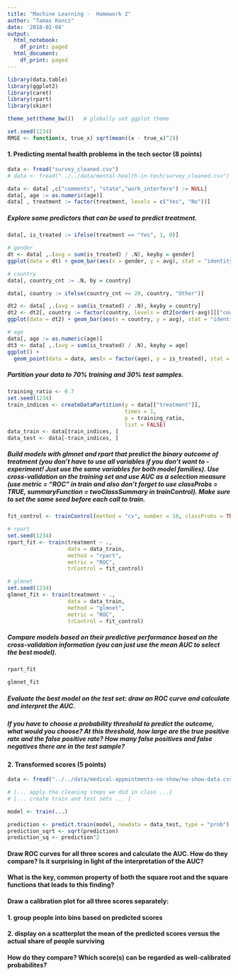 ```yaml
---
title: "Machine Learning -  Homework 2"
author: "Tamas Koncz"
date: '2018-02-04'
output:
  html_notebook:
    df_print: paged
  html_document:
    df_print: paged
---
```


```r
library(data.table)
library(ggplot2)
library(caret)
library(rpart)
library(skimr)

theme_set(theme_bw())   # globally set ggplot theme

set.seed(1234)
RMSE <- function(x, true_x) sqrt(mean((x - true_x)^2))
```

#### 1. Predicting mental health problems in the tech sector (8 points)

```r
data <- fread("survey_cleaned.csv")
# data <- fread("../../data/mental-health-in-tech/survey_cleaned.csv")

data <- data[ ,c("comments", "state","work_interfere") := NULL]
data[, age := as.numeric(age)]
data[ , treatment := factor(treatment, levels = c("Yes", "No"))]
```

##### Explore some predictors that can be used to predict treatment.

```r
data[, is_treated := ifelse(treatment == "Yes", 1, 0)]

# gender
dt <- data[ ,.(avg = sum(is_treated) / .N), keyby = gender]
ggplot(data = dt) + geom_bar(aes(x = gender, y = avg), stat = "identity")

# country
data[, country_cnt := .N, by = country]

data[, country := ifelse(country_cnt >= 20, country, "Other")]

dt2 <- data[ ,.(avg = sum(is_treated) / .N), keyby = country]
dt2 <- dt2[, country := factor(country, levels = dt2[order(-avg)][["country"]])]
ggplot(data = dt2) + geom_bar(aes(x = country, y = avg), stat = "identity")

# age
data[, age := as.numeric(age)]
dt3 <- data[ ,.(avg = sum(is_treated) / .N), keyby = age]
ggplot() + 
  geom_point(data = data, aes(x = factor(age), y = is_treated), stat = "identity")

```


##### Partition your data to 70% training and 30% test samples.

```r
training_ratio <- 0.7
set.seed(1234)
train_indices <- createDataPartition(y = data[["treatment"]],
                                     times = 1,
                                     p = training_ratio,
                                     list = FALSE)
data_train <- data[train_indices, ]
data_test <- data[-train_indices, ]
```


##### Build models with glmnet and rpart that predict the binary outcome of treatment (you don’t have to use all variables if you don’t want to - experiment! Just use the same variables for both model families). Use cross-validation on the training set and use AUC as a selection measure (use metric = "ROC" in train and also don’t forget to use classProbs = TRUE, summaryFunction = twoClassSummary in  trainControl). Make sure to set the same seed before each call to train.

```r
fit_control <- trainControl(method = "cv", number = 10, classProbs = TRUE, summaryFunction = twoClassSummary)

# rpart
set.seed(1234)
rpart_fit <- train(treatment ~ ., 
                   data = data_train, 
                   method = "rpart",
                   metric = "ROC",
                   trControl = fit_control)

# glmnet
set.seed(1234)
glmnet_fit <- train(treatment ~ ., 
                   data = data_train, 
                   method = "glmnet",
                   metric = "ROC",
                   trControl = fit_control)
```


##### Compare models based on their predictive performance based on the cross-validation information (you can just use the mean AUC to select the best model).

```r
rpart_fit
```

```r
glmnet_fit
```

##### Evaluate the best model on the test set: draw an ROC curve and calculate and interpret the AUC.

##### If you have to choose a probability threshold to predict the outcome, what would you choose? At this threshold, how large are the true positive rate and the false positive rate? How many false positives and false negatives there are in the test sample?





#### 2. Transformed scores (5 points)

```r
data <- fread("../../data/medical-appointments-no-show/no-show-data.csv")

# [... apply the cleaning steps we did in class ...]
# [... create train and test sets ... ]

model <- train(...)

prediction <- predict.train(model, newdata = data_test, type = "prob")
prediction_sqrt <- sqrt(prediction)
prediction_sq <- prediction^2
```

#### Draw ROC curves for all three scores and calculate the AUC. How do they compare? Is it surprising in light of the interpretation of the AUC?

#### What is the key, common property of both the square root and the square functions that leads to this finding?

#### Draw a calibration plot for all three scores separately:
####      1. group people into bins based on predicted scores
####      2. display on a scatterplot the mean of the predicted scores versus the actual share of people surviving
#### How do they compare? Which score(s) can be regarded as well-calibrated probabilites?
